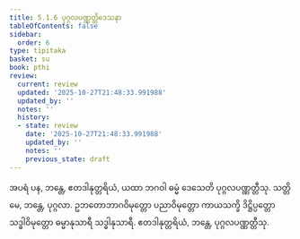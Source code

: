 ```yaml
---
title: 5.1.6 ပုဂ္ဂလပဏ္ဏတ္တိဒေသနာ
tableOfContents: false
sidebar:
  order: 6
type: tipitaka
basket: su
book: pthi
review:
  current: review
  updated: '2025-10-27T21:48:33.991988'
  updated_by: ''
  notes: ''
  history:
  - state: review
    date: '2025-10-27T21:48:33.991988'
    updated_by: ''
    notes: ''
    previous_state: draft
---
```



<ReviewStatus review={frontmatter.review} showDetails={true} />

<HypothesisAnnotation frontmatter={frontmatter} />

<DynamicBreadcrumb />

<Division number="150" book="pthi" e="ch" v="8" p="87">

<Paragraph number="310" book="pthi">
အပရံ ပန, ဘန္တေ, ဧတဒါနုတ္တရိယံ, ယထာ ဘဂဝါ ဓမ္မံ ဒေသေတိ ပုဂ္ဂလပဏ္ဏတ္တီသု. သတ္တိမေ, ဘန္တေ, ပုဂ္ဂလာ. ဥဘတောဘာဂဝိမုတ္တော ပညာဝိမုတ္တော ကာယသက္ခိ ဒိဋ္ဌိပ္ပတ္တော သဒ္ဓါဝိမုတ္တော ဓမ္မာနုသာရီ သဒ္ဓါနုသာရီ. ဧတဒါနုတ္တရိယံ, ဘန္တေ, ပုဂ္ဂလပဏ္ဏတ္တီသု.
</Paragraph>
</Division>